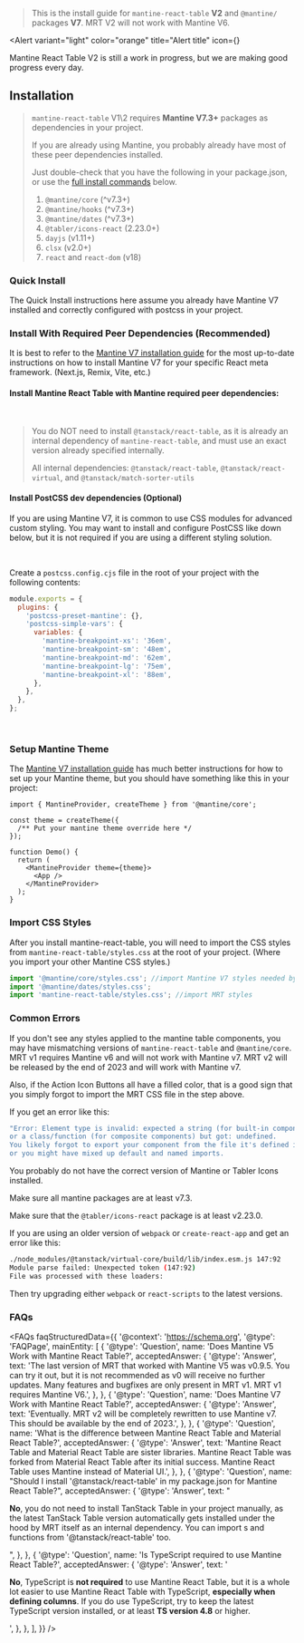 
<Head>
  <title>{'Installation - Mantine React Table Docs V2'}</title>
  <meta name="description" content="How to install Mantine React Table" />
</Head>

> This is the install guide for `mantine-react-table` **V2** and `@mantine/` packages **V7**. MRT V2 will not work with Mantine V6.

<Alert
  variant="light"
  color="orange"
  title="Alert title"
  icon={<IconInfoCircle />}
>
  Mantine React Table V2 is still a work in progress, but we are making good
  progress every day.
</Alert>

## Installation

> `mantine-react-table` V1\2 requires **Mantine V7.3+** packages as dependencies in your project.
>
> If you are already using Mantine, you probably already have most of these peer dependencies installed.
>
> Just double-check that you have the following in your package.json, or use the [full install commands](<#install-with-required-peer-dependencies-(recommended)>) below.
>
> 1.  `@mantine/core` (^v7.3+)
> 2.  `@mantine/hooks` (^v7.3+)
> 3.  `@mantine/dates` (^v7.3+)
> 4.  `@tabler/icons-react` (2.23.0+)
> 5.  `dayjs` (v1.11+)
> 6.  `clsx` (v2.0+)
> 7.  `react` and `react-dom` (v18)

### Quick Install

The Quick Install instructions here assume you already have Mantine V7 installed and correctly configured with postcss in your project.

<InstallCommand packagesString="mantine-react-table@alpha" />

### Install With Required Peer Dependencies (Recommended)

It is best to refer to the [Mantine V7 installation guide](https://mantine.dev/getting-started/) for the most up-to-date instructions on how to install Mantine V7 for your specific React meta framework. (Next.js, Remix, Vite, etc.)

#### Install Mantine React Table with Mantine required peer dependencies:

<InstallCommand />
<br />

> You do NOT need to install `@tanstack/react-table`, as it is already an internal dependency of `mantine-react-table`, and must use an exact version already specified internally.
>
> All internal dependencies: `@tanstack/react-table`, `@tanstack/react-virtual`, and `@tanstack/match-sorter-utils`

#### Install PostCSS dev dependencies (Optional)

If you are using Mantine V7, it is common to use CSS modules for advanced custom styling. You may want to install and configure PostCSS like down below, but it is not required if you are using a different styling solution.

<InstallCommand packagesString="-D postcss postcss-preset-mantine postcss-simple-vars" />
<br />

Create a `postcss.config.cjs` file in the root of your project with the following contents:

```js
module.exports = {
  plugins: {
    'postcss-preset-mantine': {},
    'postcss-simple-vars': {
      variables: {
        'mantine-breakpoint-xs': '36em',
        'mantine-breakpoint-sm': '48em',
        'mantine-breakpoint-md': '62em',
        'mantine-breakpoint-lg': '75em',
        'mantine-breakpoint-xl': '88em',
      },
    },
  },
};
```

<br />

### Setup Mantine Theme

The [Mantine V7 installation guide](https://mantine.dev/getting-started/) has much better instructions for how to set up your Mantine theme, but you should have something like this in your project:

```tsx
import { MantineProvider, createTheme } from '@mantine/core';

const theme = createTheme({
  /** Put your mantine theme override here */
});

function Demo() {
  return (
    <MantineProvider theme={theme}>
      <App />
    </MantineProvider>
  );
}
```

### Import CSS Styles

After you install mantine-react-table, you will need to import the CSS styles from `mantine-react-table/styles.css` at the root of your project. (Where you import your other Mantine CSS styles.)

```js
import '@mantine/core/styles.css'; //import Mantine V7 styles needed by MRT
import '@mantine/dates/styles.css';
import 'mantine-react-table/styles.css'; //import MRT styles
```

### Common Errors

If you don't see any styles applied to the mantine table components, you may have mismatching versions of `mantine-react-table` and `@mantine/core`. MRT v1 requires Mantine v6 and will not work with Mantine v7. MRT v2 will be released by the end of 2023 and will work with Mantine v7.

Also, if the Action Icon Buttons all have a filled color, that is a good sign that you simply forgot to import the MRT CSS file in the step above.

If you get an error like this:

```bash
"Error: Element type is invalid: expected a string (for built-in components)
or a class/function (for composite components) but got: undefined.
You likely forgot to export your component from the file it's defined in,
or you might have mixed up default and named imports.
```

You probably do not have the correct version of Mantine or Tabler Icons installed.

Make sure all mantine packages are at least v7.3.

Make sure that the `@tabler/icons-react` package is at least v2.23.0.

If you are using an older version of `webpack` or `create-react-app` and get an error like this:

```bash
./node_modules/@tanstack/virtual-core/build/lib/index.esm.js 147:92
Module parse failed: Unexpected token (147:92)
File was processed with these loaders:
```

Then try upgrading either `webpack` or `react-scripts` to the latest versions.

### FAQs

<FAQs
  faqStructuredData={{
    '@context': 'https://schema.org',
    '@type': 'FAQPage',
    mainEntity: [
      {
        '@type': 'Question',
        name: 'Does Mantine V5 Work with Mantine React Table?',
        acceptedAnswer: {
          '@type': 'Answer',
          text: 'The last version of MRT that worked with Mantine V5 was v0.9.5. You can try it out, but it is not recommended as v0 will receive no further updates. Many features and bugfixes are only present in MRT v1. MRT v1 requires Mantine V6.',
        },
      },
      {
        '@type': 'Question',
        name: 'Does Mantine V7 Work with Mantine React Table?',
        acceptedAnswer: {
          '@type': 'Answer',
          text: 'Eventually. MRT v2 will be completely rewritten to use Mantine v7. This should be available by the end of 2023.',
        },
      },
      {
        '@type': 'Question',
        name: 'What is the difference between Mantine React Table and Material React Table?',
        acceptedAnswer: {
          '@type': 'Answer',
          text: 'Mantine React Table and Material React Table are sister libraries. Mantine React Table was forked from Material React Table after its initial success. Mantine React Table uses Mantine instead of Material UI.',
        },
      },
      {
        '@type': 'Question',
        name: "Should I install '@tanstack/react-table' in my package.json for Mantine React Table?",
        acceptedAnswer: {
          '@type': 'Answer',
          text: "<p><b>No</b>, you do not need to install TanStack Table in your project manually, as the latest TanStack Table version automatically gets installed under the hood by MRT itself as an internal dependency. You can import s and functions from '@tanstack/react-table' too.</p>",
        },
      },
      {
        '@type': 'Question',
        name: 'Is TypeScript required to use Mantine React Table?',
        acceptedAnswer: {
          '@type': 'Answer',
          text: '<p><b>No</b>, TypeScript is <b>not required</b> to use Mantine React Table, but it is a whole lot easier to use Mantine React Table with TypeScript, <b>especially when defining columns</b>. If you do use TypeScript, try to keep the latest TypeScript version installed, or at least <b>TS version 4.8</b> or higher.</p>',
        },
      },
    ],
  }}
/>

